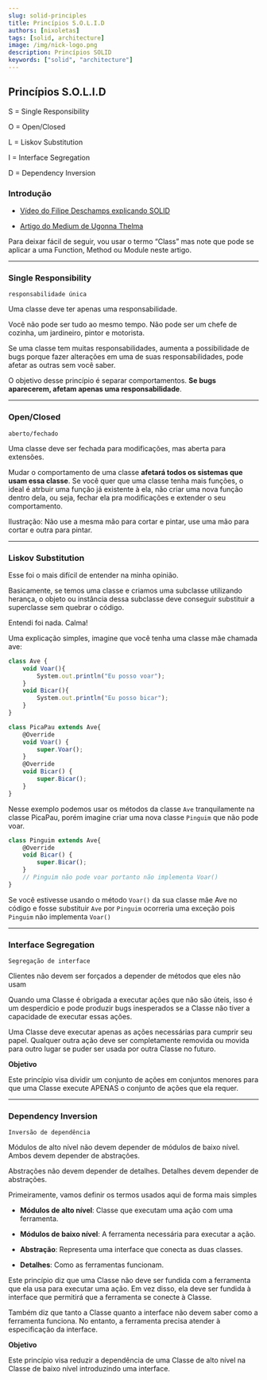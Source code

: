 ```yaml
---
slug: solid-principles
title: Princípios S.O.L.I.D
authors: [nixoletas]
tags: [solid, architecture]
image: /img/nick-logo.png
description: Princípios SOLID   
keywords: ["solid", "architecture"]
---
```



## Princípios S.O.L.I.D

S = Single Responsibility

O = Open/Closed

L = Liskov Substitution

I = Interface Segregation

D = Dependency Inversion

<!-- truncate -->

### Introdução

- [Vídeo do Filipe Deschamps explicando SOLID](https://www.youtube.com/watch?v=6SfrO3D4dHM)

- [Artigo do Medium de Ugonna Thelma](https://medium.com/backticks-tildes/the-s-o-l-i-d-principles-in-pictures-b34ce2f1e898)

Para deixar fácil de seguir, vou usar o termo “Class” mas note que pode se aplicar a uma Function, Method ou Module neste artigo.

---

### Single Responsibility
`responsabilidade única`

Uma classe deve ter apenas uma responsabilidade.

<BlogImage src="/img/blog/single-responsibility.webp" alt="Exemplo de classe com responsabilidade única" />

Você não pode ser tudo ao mesmo tempo. Não pode ser um chefe de cozinha, um jardineiro, pintor e motorista.

Se uma classe tem muitas responsabilidades, aumenta a possibilidade de bugs porque fazer alterações em uma de suas responsabilidades, pode afetar as outras sem você saber.

O objetivo desse princípio é separar comportamentos. **Se bugs aparecerem, afetam apenas uma responsabilidade**.

---

### Open/Closed
`aberto/fechado`

Uma classe deve ser fechada para modificações, mas aberta para extensões.

<BlogImage src="/img/blog/open-closed.webp" alt="Exemplo de classe aberta para extensões" />

Mudar o comportamento de uma classe **afetará todos os sistemas que usam essa classe**. Se você quer que uma classe tenha mais funções, o ideal é atrbuir uma função já existente à ela, não criar uma nova função dentro dela, ou seja, fechar ela pra modificações e extender o seu comportamento.

Ilustração: Não use a mesma mão para cortar e pintar, use uma mão para cortar e outra para pintar.

---

### Liskov Substitution

Esse foi o mais difícil de entender na minha opinião.

<BlogImage src="/img/blog/liskov.webp" alt="Exemplo de classe aberta para extensões" />

Basicamente, se temos uma classe e criamos uma subclasse utilizando herança, o objeto ou instância dessa subclasse deve conseguir substituir a superclasse sem quebrar o código. 

Entendi foi nada. Calma!

Uma explicação simples, imagine que você tenha uma classe mãe chamada ave:

```javascript
class Ave {
    void Voar(){
        System.out.println("Eu posso voar");
    }
    void Bicar(){
        System.out.println("Eu posso bicar");
    }
}

class PicaPau extends Ave{
    @Override
    void Voar() {
        super.Voar();
    }
    @Override
    void Bicar() {
        super.Bicar();
    }
}
```

Nesse exemplo podemos usar os métodos da classe `Ave` tranquilamente na classe PicaPau, porém imagine criar uma nova classe `Pinguim` que não pode voar. 

```javascript
class Pinguim extends Ave{
    @Override
    void Bicar() {
        super.Bicar();
    }
    // Pinguim não pode voar portanto não implementa Voar()
}
```

Se você estivesse usando o método `Voar()` da sua classe mãe Ave no código e fosse substituir `Ave` por `Pinguim` ocorreria uma exceção pois `Pinguim` não implementa `Voar()`

---

### Interface Segregation

`Segregação de interface`

Clientes não devem ser forçados a depender de métodos que eles não usam

<BlogImage src="/img/blog/wiggle-antena.webp" alt="wiggle-antena" />

Quando uma Classe é obrigada a executar ações que não são úteis, isso é um desperdício e pode produzir bugs inesperados se a Classe não tiver a capacidade de executar essas ações.

Uma Classe deve executar apenas as ações necessárias para cumprir seu papel. Qualquer outra ação deve ser completamente removida ou movida para outro lugar se puder ser usada por outra Classe no futuro.

**Objetivo**

Este princípio visa dividir um conjunto de ações em conjuntos menores para que uma Classe execute APENAS o conjunto de ações que ela requer.

---

### Dependency Inversion
`Inversão de dependência`

Módulos de alto nível não devem depender de módulos de baixo nível. Ambos devem depender de abstrações.

Abstrações não devem depender de detalhes. Detalhes devem depender de abstrações.

<BlogImage src="/img/blog/dependency-inversion.webp" alt="Dependency Inversion" />

Primeiramente, vamos definir os termos usados aqui de forma mais simples

- **Módulos de alto nível**: Classe que executam uma ação com uma ferramenta.
- **Módulos de baixo nível**: A ferramenta necessária para executar a ação.

- **Abstração**: Representa uma interface que conecta as duas classes.

- **Detalhes**: Como as ferramentas funcionam.

Este princípio diz que uma Classe não deve ser fundida com a ferramenta que ela usa para executar uma ação. Em vez disso, ela deve ser fundida à interface que permitirá que a ferramenta se conecte à Classe.

Também diz que tanto a Classe quanto a interface não devem saber como a ferramenta funciona. No entanto, a ferramenta precisa atender à especificação da interface.

**Objetivo**

Este princípio visa reduzir a dependência de uma Classe de alto nível na Classe de baixo nível introduzindo uma interface.
